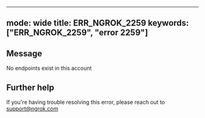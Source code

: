 
---
mode: wide
title: ERR_NGROK_2259
keywords: ["ERR_NGROK_2259", "error 2259"]
---

## Message
No endpoints exist in this account




## Further help
If you're having trouble resolving this error, please reach out to [support@ngrok.com](mailto:support@ngrok.com?subject=Help%20with%20ERR_NGROK_2259)

